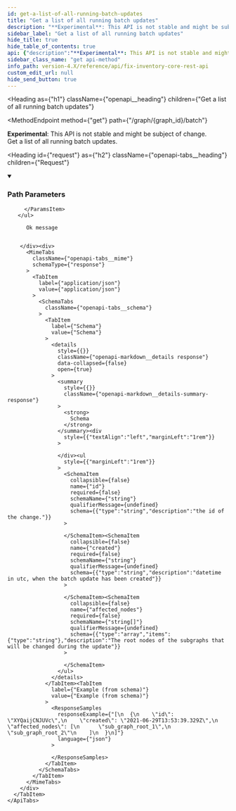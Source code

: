 ```yaml
---
id: get-a-list-of-all-running-batch-updates
title: "Get a list of all running batch updates"
description: "**Experimental**: This API is not stable and might be subject of change.<br/>"
sidebar_label: "Get a list of all running batch updates"
hide_title: true
hide_table_of_contents: true
api: {"description":"**Experimental**: This API is not stable and might be subject of change.<br/>\nGet a list of all running batch updates.\n","tags":["graph_management"],"parameters":[{"name":"graph_id","in":"path","example":"fix","description":"The identifier of the graph","required":true,"schema":{"type":"string"}}],"responses":{"200":{"description":"Ok message","content":{"application/json":{"schema":{"type":"object","properties":{"id":{"type":"string","description":"the id of the change."},"created":{"type":"string","description":"datetime in utc, when the batch update has been created"},"affected_nodes":{"type":"array","items":{"type":"string"},"description":"The root nodes of the subgraphs that will be changed during the update"}},"example":[{"id":"XYQaijCNJUVc","created":"2021-06-29T13:53:39.329Z","affected_nodes":["sub_graph_root_1","sub_graph_root_2"]}],"title":"BatchUpdate"}}}}},"method":"get","path":"/graph/{graph_id}/batch","servers":[{"url":"https://{host}:{port}","variables":{"host":{"default":"localhost"},"port":{"default":"8900"}}}],"info":{"title":"Fix Inventory Core REST API","version":"V1"},"postman":{"name":"Get a list of all running batch updates","description":{"content":"**Experimental**: This API is not stable and might be subject of change.<br/>\nGet a list of all running batch updates.\n","type":"text/plain"},"url":{"path":["graph",":graph_id","batch"],"host":["{{baseUrl}}"],"query":[],"variable":[{"disabled":false,"description":{"content":"(Required) The identifier of the graph","type":"text/plain"},"type":"any","value":"","key":"graph_id"}]},"header":[{"key":"Accept","value":"application/json"}],"method":"GET"}}
sidebar_class_name: "get api-method"
info_path: version-4.X/reference/api/fix-inventory-core-rest-api
custom_edit_url: null
hide_send_button: true
---
```



<Heading
  as={"h1"}
  className={"openapi__heading"}
  children={"Get a list of all running batch updates"}
>
</Heading>

<MethodEndpoint
  method={"get"}
  path={"/graph/{graph_id}/batch"}
>
  
</MethodEndpoint>

**Experimental**: This API is not stable and might be subject of change.<br/> Get a list of all running batch updates.

<Heading
  id={"request"}
  as={"h2"}
  className={"openapi-tabs__heading"}
  children={"Request"}
>
</Heading>

<details
  style={{"marginBottom":"1rem"}}
  className={"openapi-markdown__details"}
  data-collapsed={false}
  open={true}
>
  <summary
    style={{}}
  >
    <h3
      className={"openapi-markdown__details-summary-header-params"}
    >
      Path Parameters
    </h3>
  </summary><div>
    <ul>
      <ParamsItem
        className={"paramsItem"}
        param={{"name":"graph_id","in":"path","example":"fix","description":"The identifier of the graph","required":true,"schema":{"type":"string"}}}
      >
        
      </ParamsItem>
    </ul>
  </div>
</details><div>
  <div>
    <ApiTabs
      label={undefined}
      id={undefined}
    >
      <TabItem
        label={"200"}
        value={"200"}
      >
        <div>
          
          
          Ok message
          
          
        </div><div>
          <MimeTabs
            className={"openapi-tabs__mime"}
            schemaType={"response"}
          >
            <TabItem
              label={"application/json"}
              value={"application/json"}
            >
              <SchemaTabs
                className={"openapi-tabs__schema"}
              >
                <TabItem
                  label={"Schema"}
                  value={"Schema"}
                >
                  <details
                    style={{}}
                    className={"openapi-markdown__details response"}
                    data-collapsed={false}
                    open={true}
                  >
                    <summary
                      style={{}}
                      className={"openapi-markdown__details-summary-response"}
                    >
                      <strong>
                        Schema
                      </strong>
                    </summary><div
                      style={{"textAlign":"left","marginLeft":"1rem"}}
                    >
                      
                    </div><ul
                      style={{"marginLeft":"1rem"}}
                    >
                      <SchemaItem
                        collapsible={false}
                        name={"id"}
                        required={false}
                        schemaName={"string"}
                        qualifierMessage={undefined}
                        schema={{"type":"string","description":"the id of the change."}}
                      >
                        
                      </SchemaItem><SchemaItem
                        collapsible={false}
                        name={"created"}
                        required={false}
                        schemaName={"string"}
                        qualifierMessage={undefined}
                        schema={{"type":"string","description":"datetime in utc, when the batch update has been created"}}
                      >
                        
                      </SchemaItem><SchemaItem
                        collapsible={false}
                        name={"affected_nodes"}
                        required={false}
                        schemaName={"string[]"}
                        qualifierMessage={undefined}
                        schema={{"type":"array","items":{"type":"string"},"description":"The root nodes of the subgraphs that will be changed during the update"}}
                      >
                        
                      </SchemaItem>
                    </ul>
                  </details>
                </TabItem><TabItem
                  label={"Example (from schema)"}
                  value={"Example (from schema)"}
                >
                  <ResponseSamples
                    responseExample={"[\n  {\n    \"id\": \"XYQaijCNJUVc\",\n    \"created\": \"2021-06-29T13:53:39.329Z\",\n    \"affected_nodes\": [\n      \"sub_graph_root_1\",\n      \"sub_graph_root_2\"\n    ]\n  }\n]"}
                    language={"json"}
                  >
                    
                  </ResponseSamples>
                </TabItem>
              </SchemaTabs>
            </TabItem>
          </MimeTabs>
        </div>
      </TabItem>
    </ApiTabs>
  </div>
</div>

